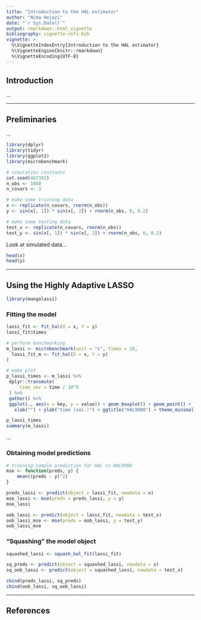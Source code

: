 ```yaml
---
title: "Introduction to the HAL estimator"
author: "Nima Hejazi"
date: "`r Sys.Date()`"
output: rmarkdown::html_vignette
bibliography: vignette-refs.bib
vignette: >
  %\VignetteIndexEntry{Introduction to the HAL estimator}
  %\VignetteEngine{knitr::rmarkdown}
  %\VignetteEncoding{UTF-8}
---
```


## Introduction

...

---

## Preliminaries

...

```r
library(dplyr)
library(tidyr)
library(ggplot2)
library(microbenchmark)
```

```r
# simulation constants
set.seed(467392)
n_obs <- 1000
n_covars <- 3

# make some training data
x <- replicate(n_covars, rnorm(n_obs))
y <- sin(x[, 1]) * sin(x[, 2]) + rnorm(n_obs, 0, 0.2)

# make some testing data
test_x <- replicate(n_covars, rnorm(n_obs))
test_y <- sin(x[, 1]) * sin(x[, 2]) + rnorm(n_obs, 0, 0.2)
```

Look at simulated data...

```r
head(x)
head(y)
```

---

## Using the Highly Adaptive LASSO

```r
library(mangolassi)
```

### Fitting the model

```r
lassi_fit <- fit_hal(X = x, Y = y)
lassi_fit$times
```

```r
# perform benchmarking
m_lassi <- microbenchmark(unit = "s", times = 20,
  lassi_fit_m <- fit_hal(X = x, Y = y)
)

# make plot
p_lassi_times <- m_lassi %>%
 dplyr::transmute(
     time_sec = time / 10^9
 ) %>%
 gather() %>%
 ggplot(., aes(x = key, y = value)) + geom_boxplot() + geom_point() +
   xlab("") + ylab("time (sec.)") + ggtitle("HAL9000") + theme_minimal()

p_lassi_times
summary(m_lassi)
```

...

### Obtaining model predictions

```r
# training sample prediction for HAL vs HAL9000
mse <- function(preds, y) {
    mean((preds - y)^2)
}

preds_lassi <- predict(object = lassi_fit, newdata = x)
mse_lassi <- mse(preds = preds_lassi, y = y)
mse_lassi
```

```r
oob_lassi <- predict(object = lassi_fit, newdata = test_x)
oob_lassi_mse <- mse(preds = oob_lassi, y = test_y)
oob_lassi_mse
```

### "Squashing" the model object

```r
squashed_lassi <- squash_hal_fit(lassi_fit)

sq_preds <- predict(object = squashed_lassi, newdata = x)
sq_oob_lassi <- predict(object = squashed_lassi, newdata = test_x)

cbind(preds_lassi, sq_preds)
cbind(oob_lassi, sq_oob_lassi)
```

---

## References

